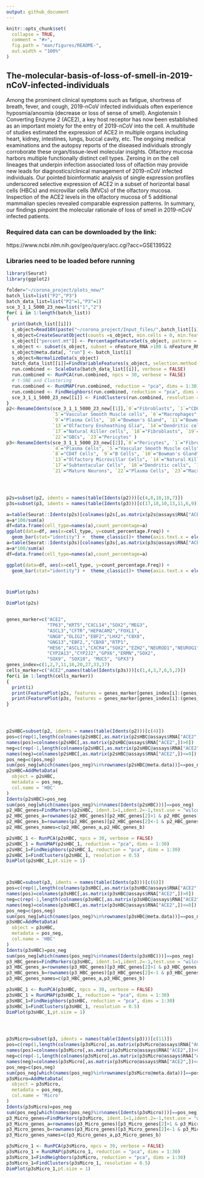 ```yaml
---
output: github_document
---
```


```r
knitr::opts_chunk$set(
  collapse = TRUE,
  comment = "#>",
  fig.path = "man/figures/README-",
  out.width = "100%"
)
```

## The-molecular-basis-of-loss-of-smell-in-2019-nCoV-infected-individuals

Among the prominent clinical symptoms such as fatigue, shortness of breath, fever, and cough, 2019-nCoV infected individuals often experience hyposmia/anosmia (decrease or loss of sense of smell). Angiotensin I Converting Enzyme 2 (ACE2), a key host receptor has now been established as an important moiety for the entry of 2019-nCoV into the cell. A multitude of studies estimated the expression of ACE2 in multiple organs including heart, kidney, intestines, lungs, buccal cavity, etc. The ongoing medical examinations and the autopsy reports of the diseased individuals strongly corroborate these organ/tissue-level molecular insights. Olfactory mucosa harbors multiple functionally distinct cell types. Zeroing in on the cell lineages that underpin infection associated loss of olfaction may provide new leads for diagnostics/clinical management of 2019-nCoV infected individuals. Our pointed bioinformatic analysis of single expression profiles underscored selective expression of ACE2 in a subset of horizontal basal cells (HBCs) and microvillar cells (MVCs) of the olfactory mucosa.  Inspection of the ACE2 levels in the olfactory mucosa of 5 additional mammalian species revealed comparable expression patterns. In summary, our findings pinpoint the molecular rationale of loss of smell in 2019-nCoV infected patients.

### Required data can can be downloaded by the link:
https://www.ncbi.nlm.nih.gov/geo/query/acc.cgi?acc=GSE139522

### Libraries need to be loaded before running

``` r
library(Seurat)
library(ggplot2)
```

``` r
folder="~/corona_project/plots_new/"
batch_list=list("P2","P3")
batch_data_list=list("P2"=1,"P3"=1)
sce_3_1_1_5000_23_new=list("1","2")
for( i in 1:length(batch_list))
{
  print(batch_list[[i]])
  s_object=Read10X(paste("~/corona_project/Input_files/",batch_list[[i]],sep=""))
  s_object=CreateSeuratObject(counts =s_object, min.cells = 0, min.features = 400, project = "P23")
  s_object[["percent.mt"]] <- PercentageFeatureSet(s_object, pattern = "^MT-")
  s_object <- subset(s_object, subset = nFeature_RNA >100 & nFeature_RNA <8000 & percent.mt <10)
  s_object@meta.data[, "run"] <- batch_list[i]
  s_object=NormalizeData(s_object)
  batch_data_list[[i]]=FindVariableFeatures(s_object, selection.method = "dispersion", nfeatures =5000)
  run.combined <- ScaleData(batch_data_list[[i]], verbose = FALSE)
  run.combined <- RunPCA(run.combined, npcs = 30, verbose = FALSE)
  # t-SNE and Clustering
  run.combined <- RunUMAP(run.combined, reduction = "pca", dims = 1:30)
  run.combined <- FindNeighbors(run.combined, reduction = "pca", dims = 1:30)
  sce_3_1_1_5000_23_new[[i]] <- FindClusters(run.combined, resolution = 0.5)
}
p2<-RenameIdents(sce_3_1_1_5000_23_new[[1]],`0`="Fibroblasts", `1`="CD8T cells",`2`="Pericytes", `3`="Olfactory HBCs", `4`="Pericytes",
                 `5`="Vascular Smooth Muscle cells", `6`="Macrophages", `7`="Subtentacular Cells", `8`="Neuron Cells",
                 `9`="Plasma Cells", `10`="Bowman's Gland", `11`="Bowman's Gland", `12`="Respiratory HBC Cells",
                 `13`="Olfactory Ensheathing Glia", `14`="Dendritic cells", `15`="Monocytes", `16`="Subtentacular Cells", 
                 `17`="Natural Killer cells", `18`="Fibroblasts", `19`="Mast Cells", `20`="Fibroblasts", `21`="Olfactory Progenator Cells",
                 `22`="GBCs", `23`="Pericytes" )
p3<-RenameIdents(sce_3_1_1_5000_23_new[[2]],`0`="Pericytes", `1`="Fibroblasts",`2`="CD8T cells", `3`="Vascular Smooth Muscle cells",
                 `4`="Plasma Cells", `5`="Vascular Smooth Muscle cells", `6`="Pericytes", `7`="Olfactory HBCs",
                 `8`="CD4T Cells", `9`="B Cells", `10`="Bowman's Gland", `11`="Olfactory HBCs", `12`="Immature Neurons",
                 `13`="Olfactory Microvillar Cells", `14`="Natural Killer cells", `15`="Subtentacular Cells", `16`="Monocytes", 
                 `17`="Subtentacular Cells", `18`="Dendritic cells", `19`="Olfactory Ensheathing Glia", `20`="GBCs",
                 `21`="Mature Neurons", `22`="Plasma Cells", `23`="Macrophages" ,`24`="Mast Cells")




p2s=subset(p2, idents = names(table(Idents(p2)))[c(4,8,10,18,7)])
p3s=subset(p3, idents = names(table(Idents(p3)))[c(17,18,10,13,11,6,9)])

a=table(Seurat::Idents(p2s)[colnames(p2s[,as.matrix(p2s@assays$RNA["ACE2",])>0])])
a=a*100/sum(a)
df=data.frame(cell_type=names(a),count_percentage=a)
ggplot(data=df, aes(x=cell_type, y=count_percentage.Freq)) +
  geom_bar(stat="identity") +  theme_classic()+ theme(axis.text.x = element_text(angle = 90, hjust = 1))
a=table(Seurat::Idents(p3s)[colnames(p3s[,as.matrix(p3s@assays$RNA["ACE2",])>0])])
a=a*100/sum(a)
df=data.frame(cell_type=names(a),count_percentage=a)

ggplot(data=df, aes(x=cell_type, y=count_percentage.Freq)) +
  geom_bar(stat="identity") +  theme_classic()+ theme(axis.text.x = element_text(angle = 90, hjust = 1))



DimPlot(p3s)

DimPlot(p2s)


genes_marker=c("ACE2",
               "TP63","KRT5","CXCL14","SOX2","MEG3",
               "ASCL3","CFTR","HEPACAM2","FOXL1",
               "GNG8","OLIG2","EBF2","LHX2","CBX8",
               "GNG13","EBF2,","CBX8","RTP1",
               "HES6","ASCL1","CXCR4","SOX2","EZH2","NEUROD1","NEUROG1",
               "CYP2A13","CYP2J2","GPX6","ERMN","SOX2",
               "SOX9", "SOX10", "MUC5", "GPX3")
genes_index=c(1,2,7,11,16,20,27,33,37)
cells_marker=c("ACE2",names(table(Idents(p3s)))[c(1,4,3,7,6,5,2)])
for(i in 1:length(cells_marker))
{
  print(i)
  print(FeaturePlot(p2s, features = genes_marker[genes_index[i]:(genes_index[i+1]-1)],combine = FALSE,cols=c("lightgrey", "red")))
  print(FeaturePlot(p3s, features = genes_marker[genes_index[i]:(genes_index[i+1]-1)],combine = FALSE,cols=c("lightgrey", "red")))
}




p2sHBC=subset(p2, idents = names(table(Idents(p2)))[c(4)])
pos=c(rep(1,length(colnames(p2sHBC[,as.matrix(p2sHBC@assays$RNA["ACE2",])>0]))))
names(pos)=colnames(p2sHBC[,as.matrix(p2sHBC@assays$RNA["ACE2",])>0])
neg=c(rep(-1,length(colnames(p2sHBC[,as.matrix(p2sHBC@assays$RNA["ACE2",])<=0]))))
names(neg)=colnames(p2sHBC[,as.matrix(p2sHBC@assays$RNA["ACE2",])<=0])
pos_neg=c(pos,neg)
sum(pos_neg[which(names(pos_neg)%in%rownames(p2sHBC@meta.data))]==pos_neg)
p2sHBC=AddMetaData(
  object = p2sHBC,
  metadata = pos_neg,
  col.name = 'HBC'
)
Idents(p2sHBC)=pos_neg
sum(pos_neg[which(names(pos_neg)%in%names(Idents(p2sHBC)))]==pos_neg)
p2_HBC_genes=FindMarkers(p2sHBC, ident.1=1,ident.2=-1,test.use = "wilcox")
p2_HBC_genes_a=rownames(p2_HBC_genes)[p2_HBC_genes[2]>1 & p2_HBC_genes[1]<0.05]
p2_HBC_genes_b=rownames(p2_HBC_genes)[p2_HBC_genes[2]<-1 & p2_HBC_genes[1]<0.05]
p2_HBC_genes_names=c(p2_HBC_genes_a,p2_HBC_genes_b)

p2sHBC_1 <- RunPCA(p2sHBC, npcs = 30, verbose = FALSE)
p2sHBC_1 = RunUMAP(p2sHBC_1, reduction = "pca", dims = 1:30)
p2sHBC_1=FindNeighbors(p2sHBC_1, reduction = "pca", dims = 1:30)
p2sHBC_1=FindClusters(p2sHBC_1, resolution = 0.5)
DimPlot(p2sHBC_1,pt.size = 1)



p3sHBC=subset(p3, idents = names(table(Idents(p3)))[c(6)])
pos=c(rep(1,length(colnames(p3sHBC[,as.matrix(p3sHBC@assays$RNA["ACE2",])>0]))))
names(pos)=colnames(p3sHBC[,as.matrix(p3sHBC@assays$RNA["ACE2",])>0])
neg=c(rep(-1,length(colnames(p3sHBC[,as.matrix(p3sHBC@assays$RNA["ACE2",])<=0]))))
names(neg)=colnames(p3sHBC[,as.matrix(p3sHBC@assays$RNA["ACE2",])<=0])
pos_neg=c(pos,neg)
sum(pos_neg[which(names(pos_neg)%in%rownames(p3sHBC@meta.data))]==pos_neg)
p3sHBC=AddMetaData(
  object = p3sHBC,
  metadata = pos_neg,
  col.name = 'HBC'
)
Idents(p3sHBC)=pos_neg
sum(pos_neg[which(names(pos_neg)%in%names(Idents(p3sHBC)))]==pos_neg)
p3_HBC_genes=FindMarkers(p3sHBC, ident.1=1,ident.2=-1,test.use = "wilcox")
p3_HBC_genes_a=rownames(p3_HBC_genes)[p3_HBC_genes[2]>1 & p3_HBC_genes[1]<0.05]
p3_HBC_genes_b=rownames(p3_HBC_genes)[p3_HBC_genes[2]<-1 & p3_HBC_genes[1]<0.05]
p3_HBC_genes_names=c(p3_HBC_genes_a,p3_HBC_genes_b)

p3sHBC_1 <- RunPCA(p3sHBC, npcs = 30, verbose = FALSE)
p3sHBC_1 = RunUMAP(p3sHBC_1, reduction = "pca", dims = 1:30)
p3sHBC_1=FindNeighbors(p3sHBC, reduction = "pca", dims = 1:30)
p3sHBC_1=FindClusters(p3sHBC_1, resolution = 0.5)
DimPlot(p3sHBC_1,pt.size = 1)




p3sMicro=subset(p3, idents = names(table(Idents(p3)))[c(11)])
pos=c(rep(1,length(colnames(p3sMicro[,as.matrix(p3sMicro@assays$RNA["ACE2",])>0]))))
names(pos)=colnames(p3sMicro[,as.matrix(p3sMicro@assays$RNA["ACE2",])>0])
neg=c(rep(-1,length(colnames(p3sMicro[,as.matrix(p3sMicro@assays$RNA["ACE2",])<=0]))))
names(neg)=colnames(p3sMicro[,as.matrix(p3sMicro@assays$RNA["ACE2",])<=0])
pos_neg=c(pos,neg)
sum(pos_neg[which(names(pos_neg)%in%rownames(p3sMicro@meta.data))]==pos_neg)
p3sMicro=AddMetaData(
  object = p3sMicro,
  metadata = pos_neg,
  col.name = 'Micro'
)
Idents(p3sMicro)=pos_neg
sum(pos_neg[which(names(pos_neg)%in%names(Idents(p3sMicro)))]==pos_neg)
p3_Micro_genes=FindMarkers(p3sMicro, ident.1=1,ident.2=-1,test.use = "wilcox")
p3_Micro_genes_a=rownames(p3_Micro_genes)[p3_Micro_genes[2]>1 & p3_Micro_genes[1]<0.05]
p3_Micro_genes_b=rownames(p3_Micro_genes)[p3_Micro_genes[2]<-1 & p3_Micro_genes[1]<0.05]
p3_Micro_genes_names=c(p3_Micro_genes_a,p3_Micro_genes_b)

p3sMicro_1 <- RunPCA(p3sMicro, npcs = 30, verbose = FALSE)
p3sMicro_1 = RunUMAP(p3sMicro_1, reduction = "pca", dims = 1:30)
p3sMicro_1=FindNeighbors(p3sMicro, reduction = "pca", dims = 1:30)
p3sMicro_1=FindClusters(p3sMicro_1, resolution = 0.5)
DimPlot(p3sMicro_1,pt.size = 1)
```